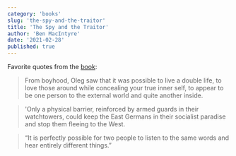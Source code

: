 ```yaml
---
category: 'books'
slug: 'the-spy-and-the-traitor'
title: 'The Spy and the Traitor'
author: 'Ben MacIntyre'
date: '2021-02-28'
published: true
---
```


Favorite quotes from the [book](https://amzn.eu/55qF82l):

> From boyhood, Oleg saw that it was possible to live a double life, to love those around while concealing your true inner self, to appear to be one person to the external world and quite another inside.

> 'Only a physical barrier, reinforced by armed guards in their watchtowers, could keep the East Germans in their socialist paradise and stop them fleeing to the West.

> “It is perfectly possible for two people to listen to the same words and hear entirely different things.”
